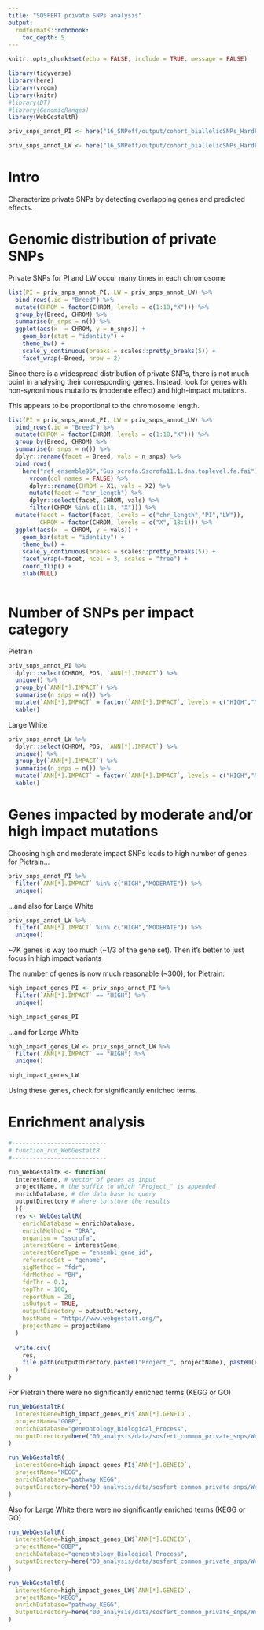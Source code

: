 ```yaml
---
title: "SOSFERT private SNPs analysis"
output:
  rmdformats::robobook:
    toc_depth: 5
---
```


```r
knitr::opts_chunk$set(echo = FALSE, include = TRUE, message = FALSE)

library(tidyverse)
library(here)
library(vroom)
library(knitr)
#library(DT)
#library(GenomicRanges)
library(WebGestaltR)
```


```r

priv_snps_annot_PI <- here("16_SNPeff/output/cohort_biallelicSNPs_HardFiltered_WithMissingness_SOSFERTsamples_GTfiltered_private_PI.ann.tab") %>% vroom()

priv_snps_annot_LW <- here("16_SNPeff/output/cohort_biallelicSNPs_HardFiltered_WithMissingness_SOSFERTsamples_GTfiltered_private_LW.ann.tab") %>% vroom()
```


# Intro
Characterize private SNPs by detecting overlapping genes and predicted effects.


# Genomic distribution of private SNPs

Private SNPs for PI and LW occur many times in each chromosome

```r
list(PI = priv_snps_annot_PI, LW = priv_snps_annot_LW) %>%
  bind_rows(.id = "Breed") %>% 
  mutate(CHROM = factor(CHROM, levels = c(1:18,"X"))) %>% 
  group_by(Breed, CHROM) %>% 
  summarise(n_snps = n()) %>% 
  ggplot(aes(x  = CHROM, y = n_snps)) +
    geom_bar(stat = "identity") +
    theme_bw() +
    scale_y_continuous(breaks = scales::pretty_breaks(5)) +
    facet_wrap(~Breed, nrow = 2)
```

Since there is a widespread distribution of private SNPs, there is not much point in analysing their corresponding genes. Instead, look for genes with non-synonimous mutations (moderate effect) and high-impact mutations.

This appears to be proportional to the chromosome length.
```r

list(PI = priv_snps_annot_PI, LW = priv_snps_annot_LW) %>%
  bind_rows(.id = "Breed") %>% 
  mutate(CHROM = factor(CHROM, levels = c(1:18,"X"))) %>% 
  group_by(Breed, CHROM) %>% 
  summarise(n_snps = n()) %>% 
  dplyr::rename(facet = Breed, vals = n_snps) %>% 
  bind_rows(
    here("ref_ensemble95","Sus_scrofa.Sscrofa11.1.dna.toplevel.fa.fai") %>% 
      vroom(col_names = FALSE) %>% 
      dplyr::rename(CHROM = X1, vals = X2) %>% 
      mutate(facet = "chr_length") %>% 
      dplyr::select(facet, CHROM, vals) %>% 
      filter(CHROM %in% c(1:18, "X"))) %>% 
  mutate(facet = factor(facet, levels = c("chr_length","PI","LW")),
         CHROM = factor(CHROM, levels = c("X", 18:1))) %>% 
  ggplot(aes(x  = CHROM, y = vals)) +
    geom_bar(stat = "identity") +
    theme_bw() +
    scale_y_continuous(breaks = scales::pretty_breaks(5)) +
    facet_wrap(~facet, ncol = 3, scales = "free") +
    coord_flip() +
    xlab(NULL)
  
```


# Number of SNPs per impact category

Pietrain
```r
priv_snps_annot_PI %>% 
  dplyr::select(CHROM, POS, `ANN[*].IMPACT`) %>% 
  unique() %>% 
  group_by(`ANN[*].IMPACT`) %>% 
  summarise(n_snps = n()) %>% 
  mutate(`ANN[*].IMPACT` = factor(`ANN[*].IMPACT`, levels = c("HIGH","MODERATE", "LOW", "MODIFIER"))) %>% 
  kable()
```

Large White
```r
priv_snps_annot_LW %>% 
  dplyr::select(CHROM, POS, `ANN[*].IMPACT`) %>% 
  unique() %>% 
  group_by(`ANN[*].IMPACT`) %>% 
  summarise(n_snps = n()) %>% 
  mutate(`ANN[*].IMPACT` = factor(`ANN[*].IMPACT`, levels = c("HIGH","MODERATE", "LOW", "MODIFIER"))) %>% 
  kable()
```


# Genes impacted by moderate and/or high impact mutations

Choosing high and moderate impact SNPs leads to high number of genes for Pietrain...
```r
priv_snps_annot_PI %>% 
  filter(`ANN[*].IMPACT` %in% c("HIGH","MODERATE")) %>% 
  unique()
```

...and also for Large White
```r
priv_snps_annot_LW %>% 
  filter(`ANN[*].IMPACT` %in% c("HIGH","MODERATE")) %>% 
  unique()
```

~7K genes is way too much (~1/3 of the gene set). Then it's better to just focus in high impact variants

The number of genes is now much reasonable (~300), for Pietrain:
```r
high_impact_genes_PI <- priv_snps_annot_PI %>% 
  filter(`ANN[*].IMPACT` == "HIGH") %>% 
  unique()

high_impact_genes_PI
```

...and for Large White

```r
high_impact_genes_LW <- priv_snps_annot_LW %>% 
  filter(`ANN[*].IMPACT` == "HIGH") %>% 
  unique()

high_impact_genes_LW
```

Using these genes, check for significantly enriched terms.

# Enrichment analysis
```r
#---------------------------
# function_run_WebGestaltR
#---------------------------

run_WebGestaltR <- function(
  interestGene, # vector of genes as input
  projectName, # the suffix to which "Project_" is appended
  enrichDatabase, # the data base to query  
  outputDirectory # where to store the results
  ){
  res <- WebGestaltR(
    enrichDatabase = enrichDatabase,
    enrichMethod = "ORA",
    organism = "sscrofa",
    interestGene = interestGene,
    interestGeneType = "ensembl_gene_id",
    referenceSet = "genome",
    sigMethod = "fdr",
    fdrMethod = "BH",
    fdrThr = 0.1,
    topThr = 100,
    reportNum = 20,
    isOutput = TRUE,
    outputDirectory = outputDirectory,
    hostName = "http://www.webgestalt.org/",
    projectName = projectName
  )
  
  write.csv(
    res, 
    file.path(outputDirectory,paste0("Project_", projectName), paste0(enrichDatabase,"_sig_results.csv"))
  )
}

```

For Pietrain there were no significantly enriched terms (KEGG or GO)
```r
run_WebGestaltR(
  interestGene=high_impact_genes_PI$`ANN[*].GENEID`,
  projectName="GOBP",
  enrichDatabase="geneontology_Biological_Process",
  outputDirectory=here("00_analysis/data/sosfert_common_private_snps/WebGestaltR_PI")
)

run_WebGestaltR(
  interestGene=high_impact_genes_PI$`ANN[*].GENEID`,
  projectName="KEGG",
  enrichDatabase="pathway_KEGG",
  outputDirectory=here("00_analysis/data/sosfert_common_private_snps/WebGestaltR_PI")
)

```


Also for Large White there were no significantly enriched terms (KEGG or GO)
```r
run_WebGestaltR(
  interestGene=high_impact_genes_LW$`ANN[*].GENEID`,
  projectName="GOBP",
  enrichDatabase="geneontology_Biological_Process",
  outputDirectory=here("00_analysis/data/sosfert_common_private_snps/WebGestaltR_LW")
)

run_WebGestaltR(
  interestGene=high_impact_genes_LW$`ANN[*].GENEID`,
  projectName="KEGG",
  enrichDatabase="pathway_KEGG",
  outputDirectory=here("00_analysis/data/sosfert_common_private_snps/WebGestaltR_LW")
)

```



